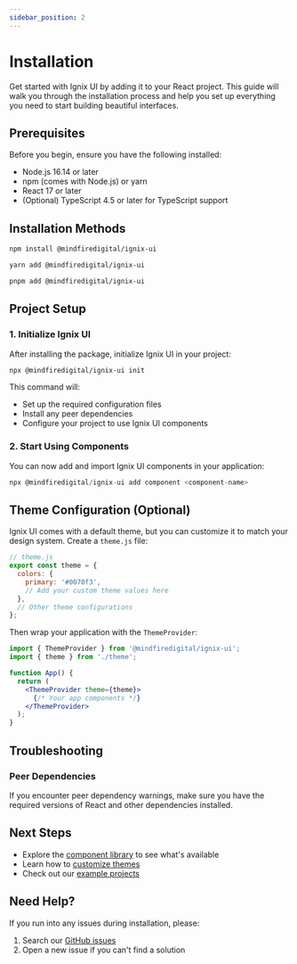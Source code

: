 ```yaml
---
sidebar_position: 2
---
```



# Installation

Get started with Ignix UI by adding it to your React project. This guide will walk you through the installation process and help you set up everything you need to start building beautiful interfaces.

## Prerequisites

Before you begin, ensure you have the following installed:

- Node.js 16.14 or later
- npm (comes with Node.js) or yarn
- React 17 or later
- (Optional) TypeScript 4.5 or later for TypeScript support

## Installation Methods

<Tabs groupId="package-manager">
  <TabItem value="npm" label="npm" default>

  ```bash
  npm install @mindfiredigital/ignix-ui
  ```

  </TabItem>
  <TabItem value="yarn" label="Yarn">

  ```bash
  yarn add @mindfiredigital/ignix-ui
  ```

  </TabItem>
  <TabItem value="pnpm" label="pnpm">

  ```bash
  pnpm add @mindfiredigital/ignix-ui
  ```

  </TabItem>
</Tabs>

## Project Setup

### 1. Initialize Ignix UI

After installing the package, initialize Ignix UI in your project:

```bash
npx @mindfiredigital/ignix-ui init
```

This command will:
- Set up the required configuration files
- Install any peer dependencies
- Configure your project to use Ignix UI components

### 2. Start Using Components

You can now add and import Ignix UI components in your application:

```jsx
npx @mindfiredigital/ignix-ui add component <component-name>
```

## Theme Configuration (Optional)

Ignix UI comes with a default theme, but you can customize it to match your design system. Create a `theme.js` file:

```jsx
// theme.js
export const theme = {
  colors: {
    primary: '#0070f3',
    // Add your custom theme values here
  },
  // Other theme configurations
};
```

Then wrap your application with the `ThemeProvider`:

```jsx
import { ThemeProvider } from '@mindfiredigital/ignix-ui';
import { theme } from './theme';

function App() {
  return (
    <ThemeProvider theme={theme}>
      {/* Your app components */}
    </ThemeProvider>
  );
}
```

## Troubleshooting

### Peer Dependencies

If you encounter peer dependency warnings, make sure you have the required versions of React and other dependencies installed.

## Next Steps

- Explore the [component library](/docs/components/accordion) to see what's available
- Learn how to [customize themes](/docs/theming/quick-start)
- Check out our [example projects](https://github.com/mindfiredigital/ignix-ui-examples)

## Need Help?

If you run into any issues during installation, please:
1. Search our [GitHub issues](https://github.com/mindfiredigital/ignix-ui/issues)
2. Open a new issue if you can't find a solution
